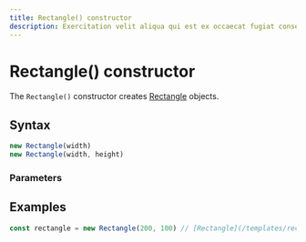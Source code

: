 ```yaml
---
title: Rectangle() constructor
description: Exercitation velit aliqua qui est ex occaecat fugiat consequat laboris.
---
```


# Rectangle() constructor

The `Rectangle()` constructor creates [Rectangle](/templates/rectangle) objects.

## Syntax

```ts
new Rectangle(width)
new Rectangle(width, height)
```

### Parameters

<ParameterList>
  <Parameter name="width" description="A string representing the name of the width." type="number" />
  <Parameter name="height" description="A string representing the name of the height." type="number" optional />
</ParameterList>

## Examples

```ts copy
const rectangle = new Rectangle(200, 100) // [Rectangle](/templates/rectangle)
```
